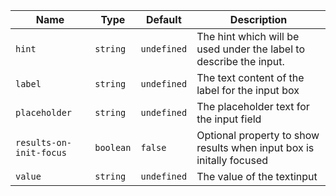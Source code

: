 
  | Name | Type | Default | Description |
| --- | --- | --- | --- |
| `hint` | `string` | `undefined` | The hint which will be used under the label to describe the input. |
| `label` | `string` | `undefined` | The text content of the label for the input box |
| `placeholder` | `string` | `undefined` | The placeholder text for the input field |
| `results-on-init-focus` | `boolean` | `false` | Optional property to show results when input box is initally focused |
| `value` | `string` | `undefined` | The value of the textinput |

